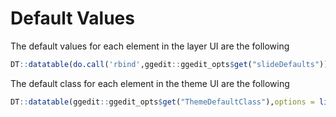 # Default Values

The default values for each element in the layer UI are the following

```r
DT::datatable(do.call('rbind',ggedit::ggedit_opts$get("slideDefaults")),options = list(dom = 't'))
```

The default class for each element in the theme UI are the following

```r
DT::datatable(ggedit::ggedit_opts$get("ThemeDefaultClass"),options = list(dom = 't'))
```

